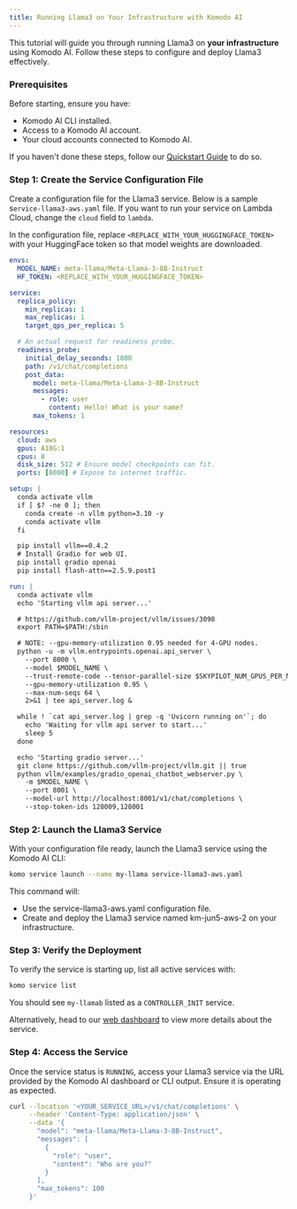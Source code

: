 ```yaml
---
title: Running Llama3 on Your Infrastructure with Komodo AI
---
```


This tutorial will guide you through running Llama3 on **your infrastructure** using Komodo AI. Follow these steps to configure and deploy Llama3 effectively.

### Prerequisites

Before starting, ensure you have:

- Komodo AI CLI installed.
- Access to a Komodo AI account.
- Your cloud accounts connected to Komodo AI.

If you haven't done these steps, follow our [Quickstart Guide](../quickstart) to do so.

### Step 1: Create the Service Configuration File

Create a configuration file for the Llama3 service. Below is a sample s`ervice-llama3-aws.yaml` file. If you want to run your service on Lambda Cloud, change the `cloud` field to `lambda`.

In the configuration file, replace `<REPLACE_WITH_YOUR_HUGGINGFACE_TOKEN>` with your HuggingFace token so that model weights are downloaded.

```yaml
envs:
  MODEL_NAME: meta-llama/Meta-Llama-3-8B-Instruct
  HF_TOKEN: <REPLACE_WITH_YOUR_HUGGINGFACE_TOKEN>

service:
  replica_policy:
    min_replicas: 1
    max_replicas: 1
    target_qps_per_replica: 5

  # An actual request for readiness probe.
  readiness_probe:
    initial_delay_seconds: 1800
    path: /v1/chat/completions
    post_data:
      model: meta-llama/Meta-Llama-3-8B-Instruct
      messages:
        - role: user
          content: Hello! What is your name?
      max_tokens: 1

resources:
  cloud: aws
  gpus: A10G:1
  cpus: 8
  disk_size: 512 # Ensure model checkpoints can fit.
  ports: [8000] # Expose to internet traffic.

setup: |
  conda activate vllm
  if [ $? -ne 0 ]; then
    conda create -n vllm python=3.10 -y
    conda activate vllm
  fi

  pip install vllm==0.4.2
  # Install Gradio for web UI.
  pip install gradio openai
  pip install flash-attn==2.5.9.post1

run: |
  conda activate vllm
  echo 'Starting vllm api server...'

  # https://github.com/vllm-project/vllm/issues/3098
  export PATH=$PATH:/sbin

  # NOTE: --gpu-memory-utilization 0.95 needed for 4-GPU nodes.
  python -u -m vllm.entrypoints.openai.api_server \
    --port 8000 \
    --model $MODEL_NAME \
    --trust-remote-code --tensor-parallel-size $SKYPILOT_NUM_GPUS_PER_NODE \
    --gpu-memory-utilization 0.95 \
    --max-num-seqs 64 \
    2>&1 | tee api_server.log &

  while ! `cat api_server.log | grep -q 'Uvicorn running on'`; do
    echo 'Waiting for vllm api server to start...'
    sleep 5
  done

  echo 'Starting gradio server...'
  git clone https://github.com/vllm-project/vllm.git || true
  python vllm/examples/gradio_openai_chatbot_webserver.py \
    -m $MODEL_NAME \
    --port 8001 \
    --model-url http://localhost:8001/v1/chat/completions \
    --stop-token-ids 128009,128001
```

### Step 2: Launch the Llama3 Service

With your configuration file ready, launch the Llama3 service using the Komodo AI CLI:

```bash
komo service launch --name my-llama service-llama3-aws.yaml
```

This command will:

- Use the service-llama3-aws.yaml configuration file.
- Create and deploy the Llama3 service named km-jun5-aws-2 on your infrastructure.

### Step 3: Verify the Deployment

To verify the service is starting up, list all active services with:

```bash
komo service list
```

You should see `my-llamab` listed as a `CONTROLLER_INIT` service.

Alternatively, head to our [web dashboard](https://app.komodoai.dev) to view more details about the service.

### Step 4: Access the Service

Once the service status is `RUNNING`, access your Llama3 service via the URL provided by the Komodo AI dashboard or CLI output. Ensure it is operating as expected.

```bash
curl --location '<YOUR_SERVICE_URL>/v1/chat/completions' \
     --header 'Content-Type: application/json' \
     --data '{
       "model": "meta-llama/Meta-Llama-3-8B-Instruct",
       "messages": [
         {
           "role": "user",
           "content": "Who are you?"
         }
       ],
       "max_tokens": 100
     }'
```
